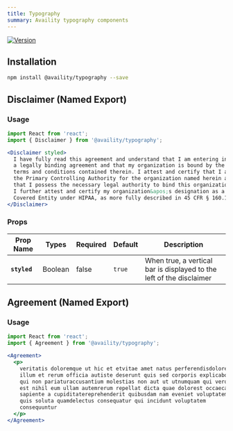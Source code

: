 ```yaml
---
title: Typography
summary: Availity typography components
---
```


[![Version](https://img.shields.io/npm/v/@availity/typography.svg?style=for-the-badge)](https://www.npmjs.com/package/@availity/typography)

## Installation

```bash
npm install @availity/typography --save
```

## Disclaimer (Named Export)

### Usage

```jsx
import React from 'react';
import { Disclaimer } from '@availity/typography';

<Disclaimer styled>
  I have fully read this agreement and understand that I am entering into
  a legally binding agreement and that my organization is bound by the
  terms and conditions contained therein. I attest and certify that I am
  the Primary Controlling Authority for the organization named herein and
  that I possess the necessary legal authority to bind this organization.
  I further attest and certify my organization&apos;s designation as a
  Covered Entity under HIPAA, as more fully described in 45 CFR § 160.103.
</Disclaimer>
```
### Props

| Prop Name     | Types   | Required | Default  | Description                                                                            |
| ------------- | ------- | -------- | -------- | -------------------------------------------------------------------------------------- |
| **`styled`**  | Boolean | false    | `true`   | When true, a vertical bar is displayed to the left of the disclaimer                   |

## Agreement (Named Export)

### Usage

```jsx
import React from 'react';
import { Agreement } from '@availity/typography';

<Agreement>
  <p>
    veritatis doloremque ut hic et etvitae amet natus perferendisdolores
    illum et rerum officia autiste deserunt quis sed corporis explicabo
    qui non pariaturaccusantium molestias non aut ut utnumquam qui vero
    est nihil eum ullam autemrerum repellat dicta quae dolorest occaecati
    sapiente a cupiditatereprehenderit quibusdam nam eveniet voluptatem
    quis soluta quamdelectus consequatur qui incidunt voluptatem
    consequuntur
  </p>
</Agreement>
```
